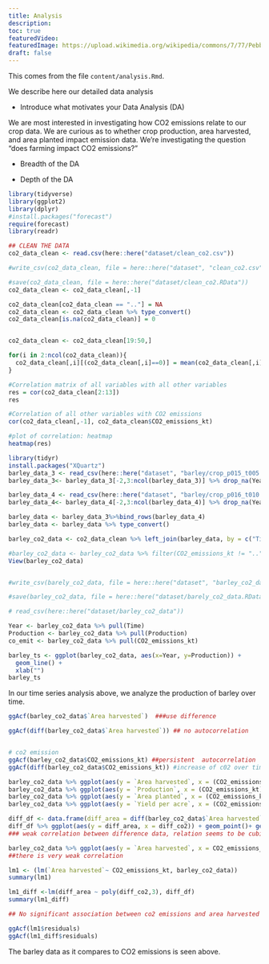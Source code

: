 ```yaml
---
title: Analysis
description:
toc: true
featuredVideo:
featuredImage: https://upload.wikimedia.org/wikipedia/commons/7/77/Pebbleswithquarzite.jpg
draft: false
---
```


This comes from the file `content/analysis.Rmd`.

We describe here our detailed data analysis


* Introduce what motivates your Data Analysis (DA)

We are most interested in investigating how CO2 emissions relate to our crop data. We are curious as to whether crop production, area harvested, and area planted impact emission data. We're investigating the question "does farming impact CO2 emissions?"

* Breadth of the DA


* Depth of the DA

```r
library(tidyverse)
library(ggplot2)
library(dplyr)
#install.packages("forecast")
require(forecast)
library(readr)
```

```r
## CLEAN THE DATA
co2_data_clean <- read.csv(here::here("dataset/clean_co2.csv"))

#write_csv(co2_data_clean, file = here::here("dataset", "clean_co2.csv"))

#save(co2_data_clean, file = here::here("dataset/clean_co2.RData"))
co2_data_clean <- co2_data_clean[,-1]

co2_data_clean[co2_data_clean == ".."] = NA
co2_data_clean <- co2_data_clean %>% type_convert()
co2_data_clean[is.na(co2_data_clean)] = 0


co2_data_clean <- co2_data_clean[19:50,]

for(i in 2:ncol(co2_data_clean)){
  co2_data_clean[,i][(co2_data_clean[,i]==0)] = mean(co2_data_clean[,i])
}

```

```r
#Correlation matrix of all variables with all other variables
res = cor(co2_data_clean[2:13])
res

#Correlation of all other variables with CO2 emissions
cor(co2_data_clean[,-1], co2_data_clean$CO2_emissions_kt)

#plot of correlation: heatmap
heatmap(res)

```


```r
library(tidyr)
install.packages("XQuartz")
barley_data_3 <- read_csv(here::here("dataset", "barley/crop_p015_t005.csv"),skip = 5)
barley_data_3<- barley_data_3[-2,3:ncol(barley_data_3)] %>% drop_na(Year) %>% head(-1)

barley_data_4 <- read_csv(here::here("dataset", "barley/crop_p016_t010.csv"),skip = 5)
barley_data_4<- barley_data_4[-2,3:ncol(barley_data_4)] %>% drop_na(Year) %>% head(-1)

barley_data <- barley_data_3%>%bind_rows(barley_data_4) 
barley_data <- barley_data %>% type_convert()

barley_co2_data <- co2_data_clean %>% left_join(barley_data, by = c("Time" = "Year"))

#barley_co2_data <- barley_co2_data %>% filter(CO2_emissions_kt != "..") %>% type_convert()
View(barley_co2_data)


#write_csv(barely_co2_data, file = here::here("dataset", "barley_co2_data"))

#save(barley_co2_data, file = here::here("dataset/barely_co2_data.RData"))
```

```r
# read_csv(here::here("dataset/barley_co2_data"))

Year <- barley_co2_data %>% pull(Time)
Production <- barley_co2_data %>% pull(Production)
co_emit <- barley_co2_data %>% pull(CO2_emissions_kt)

barley_ts <- ggplot(barley_co2_data, aes(x=Year, y=Production)) +
  geom_line() +
  xlab("")
barley_ts

```
In our time series analysis above, we analyze the production of barley over time.


```r
ggAcf(barley_co2_data$`Area harvested`)  ###use difference 

ggAcf(diff(barley_co2_data$`Area harvested`)) ## no autocorrelation


# co2 emission
ggAcf(barley_co2_data$CO2_emissions_kt) ##persistent  autocorrelation 
ggAcf(diff(barley_co2_data$CO2_emissions_kt)) #increase of c02 over time, a good plot

barley_co2_data %>% ggplot(aes(y = `Area harvested`, x = (CO2_emissions_kt))) + geom_point()
barley_co2_data %>% ggplot(aes(y = `Production`, x = (CO2_emissions_kt))) + geom_point()
barley_co2_data %>% ggplot(aes(y = `Area planted`, x = (CO2_emissions_kt))) + geom_point()
barley_co2_data %>% ggplot(aes(y = `Yield per acre`, x = (CO2_emissions_kt))) + geom_point()

diff_df <- data.frame(diff_area = diff(barley_co2_data$`Area harvested`), diff_co2 = diff(barley_co2_data$CO2_emissions_kt) )
diff_df %>% ggplot(aes(y = diff_area, x = diff_co2)) + geom_point()+ geom_smooth()
### weak correlation between difference data, relation seems to be cubic

barley_co2_data %>% ggplot(aes(y = `Area harvested`, x = CO2_emissions_kt)) + geom_point()+ geom_smooth()
##there is very weak correlation

lm1 <- (lm(`Area harvested`~ CO2_emissions_kt, barley_co2_data)) 
summary(lm1)

lm1_diff <-lm(diff_area ~ poly(diff_co2,3), diff_df)
summary(lm1_diff)

## No significant association between co2 emissions and area harvested

ggAcf(lm1$residuals)
ggAcf(lm1_diff$residuals)

```

The barley data as it compares to CO2 emissions is seen above.
